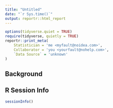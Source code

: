```yaml
---
title: "Untitled"
date: "`r Sys.time()`"
output: reportr::html_report
---
```




```r
options(tidyverse.quiet = TRUE)
require(tidyverse, quietly = TRUE)
reportr::print_meta(
    Statistician = 'me <myfault@noidea.com>',
    Collaborator = 'you <yourfault@nohelp.com>',
    `Data Source` = 'unknown'
)
```





## Background



## R Session Info

```r
sessionInfo()
``` 
